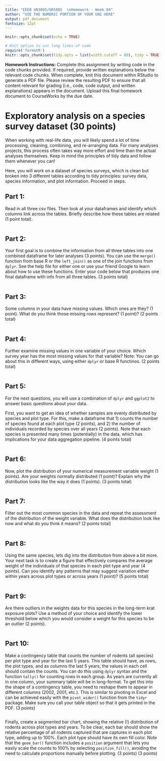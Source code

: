 ```yaml
---
title: "EEEB UN3005/GR5005  \nHomework - Week 04"
author: "USE THE NUMERIC PORTION OF YOUR UNI HERE"
output: pdf_document
fontsize: 12pt
---
```


```r
knitr::opts_chunk$set(echo = TRUE)

# Knit option to cut long lines of code
require('formatR')
knitr::opts_chunk$set(tidy.opts = list(width.cutoff = 80), tidy = TRUE)


```



**Homework Instructions:** Complete this assignment by writing code in the code chunks provided. If required, provide written explanations below the relevant code chunks. When complete, knit this document within RStudio to generate a PDF file. Please review the resulting PDF to ensure that all content relevant for grading (i.e., code, code output, and written explanations) appears in the document. Upload this final homework document to CourseWorks by the due date.



# Exploratory analysis on a species survey dataset (30 points)

When working with real-life data, you will likely spend a lot of time processing, cleaning, combining, and re-arranging data. For many analyses projects, this process often takes way more effort and time than the actual analyses themselves. Keep in mind the principles of tidy data and follow them whenever you can! 

Here, you will work on a dataset of species surveys, which is clean but broken into 3 different tables according to tidy principles: survey data, species information, and plot information. Proceed in steps. 



## Part 1: 

Read in all three csv files. Then look at your dataframes and identify which columns link across the tables. 
Briefly describe how these tables are related (1 point total). 

```r


```




## Part 2: 

Your first goal is to combine the information from all three tables into one combined dataframe for later analyses (3 points). You can use the `merge()` function from base R or the `left_join()` as one of the join functions from `dplyr`. See the help file for either one or use your friend Google to learn about how to use these functions. Enter your code below that produces one final dataframe with info from all three tables. (3 points total)

```r



```





## Part 3: 

Some columns in your data have missing values. Which ones are they? (1 point). What do you think those missing rows represent? (1 point)? (2 points total)

```r


```





## Part 4: 

Further examine missing values in one variable of your choice. Which survey year has the most missing values for that variable? Note: You can go about this in different ways, using either `dplyr` or base R functinos. (2 points total)

```r


  
```





## Part 5: 

For the next questions, you will use a combination of `dplyr` and `ggplot2` to answer basic questions about your data. 

First, you want to get an idea of whether samples are evenly distributed by species and plot type. For this, make a dataframe that 1) counts the number of species found at each plot type (2 points), and 2) the number of individuals recorded by species over all years (2 points). Note that each species is presented many times (potentially) in the data, which has implications for your data aggregation pipeline. (4 points total)

```r



  

```





## Part 6: 

Now, plot the distribution of your numerical measurement variable weight (1 points). Are your weights normally distributed (1 point)? Explain why the distribution looks like the way it does (1 points). (3 points total)

```r


```





## Part 7: 

Filter out the most common species in the data and repeat the assessment of the distribution of the weight variable. 
What does the distribution look like now and what do you think it means? (2 points total)

```r



```






## Part 8: 

Using the same species, lets dig into the distribution from above a bit more. Your next task is to create a figure that effectively compares the average weight of the individuals of that species in each plot type and year (4 points). Can you identify any patterns that may suggest variation either within years across plot types or across years (1 point)? (5 points total)

```r



```






## Part 9: 

Are there outliers in the weights data for this species in the long-term krat exposure plots? Use a method of your choice and identify the lower threshold below which you would consider a weight for this species to be an outlier (2 points). 

```r



```







## Part 10: 

Make a contingency table that counts the number of rodents (all species) per plot type and year for the last 5 years. This table should have, as rows, the plot types, and as columns the last 5 years; the values in each cell should contain the counts. You can do this using `dplyr` syntax and the function `tally()` for counting rows in each group. As years are currently all in one column, your summary table will be in long-format. To get this into the shape of a contingency table, you need to reshape them to appear in different columns (2002, 2001, etc.). This is similar to pivoting in Excel and can be achieved easily with the `pivot_wider()` function from the `tidyr` package. Make sure you call your table object so that it gets printed in the PDF. (3 points)


```r




```





Finally, create a segmented bar chart, showing the relative (!) distribution of rodents across plot types and years. To be clear, each bar should show the relative percentage of all rodents captured that are captures in each plot type, adding up to 100%. Each plot type should have its own fill color. Note that the `geom_bar()` function includes a `position` argument that lets you easily scale the counts to 100% by selecting `position_fill()`, avoiding the need to calculate proportions manually before plotting. (3 points) (3 points)

```r


  
  
```

